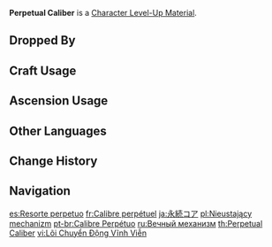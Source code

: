 {{Item Infobox
|id           = 113038
|image        = Item Perpetual Caliber.png
|type         = Character Level-Up Materials
|group        = Normal Boss Drops
|invCategory  = Character Development Items
|quality      = 4
|description  = A motive device obtained from a mysterious ruin machine.<br />The machine it once powered may have been destroyed, but it continues to rotate all the same.<br />There should be no such thing as an energy source that can sustain itself forever in this world, and most research results obtained in the field of "perpetual motion" have been eventually proved false. Yet, this device is proof that a now-destroyed civilization once reached heights that present-day nations could not hope to match...
|source1      = Dropped by Lv.30+ [[Aeonblight Drake]]
|source2      = 
|source3      = 
|source4      = 
|source5      = 
}}
'''Perpetual Caliber''' is a [[Character Level-Up Material]].

==Dropped By==
{{Dropped By|level=30}}

==Craft Usage==
{{Craft Usage}}

==Ascension Usage==
{{Ascension Usage}}

==Other Languages==
{{Other Languages
|en      = Perpetual Caliber
|zhs     = 永续机芯
|zhs_rm  = Yǒngxù Jīxīn
|zht     = 永續機芯
|zht_rm  = Yǒngxù Jīxīn
|zh_tl   = Perpetual Mechanical Core
|ja      = 永続コア
|ja_rm   = Eizoku Koa
|ja_tl   = Perpetual Core
|ko      = 영구동력 코어
|ko_rm   = Yeonggudongryeok Koeo
|ko_tl   = Perpetual Power Core
|es      = Resorte perpetuo
|es_tl   = Perpetual Spring
|fr      = Calibre perpétuel
|fr_tl   = Perpetual Caliber
|ru      = Вечный механизм
|ru_tl   = Perpetual Mechanism
|th      = Perpetual Caliber
|vi      = Lõi Chuyển Động Vĩnh Viễn
|vi_tl   = 
|de      = Ewiges Uhrwerk
|de_tl   = Eternal Clockwork
|id      = Perpetual Caliber
|pt      = Calibre Perpétuo
|pt_tl   = 
|tr      = Sonsuz Kalibre
|tr_tl   = 
|it      = Calibro perpetuo
|it_tl   = 
}}

==Change History==
{{Change History|3.1}}

==Navigation==
{{Development Item Navbox|Character Level-Up Materials}}

[[es:Resorte perpetuo]]
[[fr:Calibre perpétuel]]
[[ja:永続コア]]
[[pl:Nieustający mechanizm]]
[[pt-br:Calibre Perpétuo]]
[[ru:Вечный механизм]]
[[th:Perpetual Caliber]]
[[vi:Lõi Chuyển Động Vĩnh Viễn]]